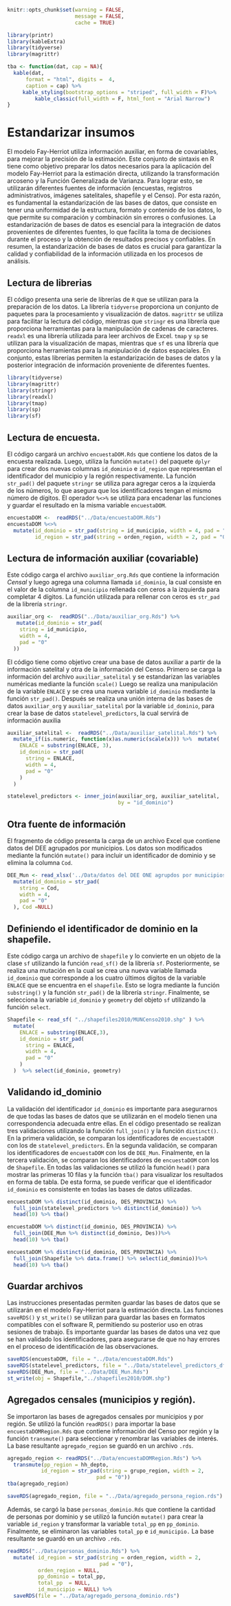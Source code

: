 ```r
knitr::opts_chunk$set(warning = FALSE, 
                      message = FALSE,
                      cache = TRUE)

library(printr)
library(kableExtra)
library(tidyverse)
library(magrittr)

tba <- function(dat, cap = NA){
  kable(dat,
      format = "html", digits =  4,
      caption = cap) %>% 
     kable_styling(bootstrap_options = "striped", full_width = F)%>%
         kable_classic(full_width = F, html_font = "Arial Narrow")
}
```

# Estandarizar insumos 

El modelo Fay-Herriot utiliza información auxiliar, en forma de covariables, para mejorar la precisión de la estimación. Este conjunto de sintaxis en R tiene como objetivo preparar los datos necesarios para la aplicación del modelo Fay-Herriot para la estimación directa, utilizando la transformación arcoseno y la Función Generalizada de Varianza. Para lograr esto, se utilizarán diferentes fuentes de información (encuestas, registros administrativos, imágenes satelitales, shapefile y el Censo). Por esta razón, es fundamental la estandarización de las bases de datos, que consiste en tener una uniformidad de la estructura, formato y contenido de los datos, lo que permite su comparación y combinación sin errores o confusiones. La estandarización de bases de datos es esencial para la integración de datos provenientes de diferentes fuentes, lo que facilita la toma de decisiones durante el proceso y la obtención de resultados precisos y confiables. En resumen, la estandarización de bases de datos es crucial para garantizar la calidad y confiabilidad de la información utilizada en los procesos de análisis.

## Lectura de librerias 

El código presenta una serie de librerías de `R` que se utilizan para la preparación de los datos. La librería `tidyverse` proporciona un conjunto de paquetes para la procesamiento y visualización de datos. `magrittr` se utiliza para facilitar la lectura del código, mientras que `stringr` es una librería que proporciona herramientas para la manipulación de cadenas de caracteres. `readxl` es una librería utilizada para leer archivos de Excel. `tmap` y `sp` se utilizan para la visualización de mapas, mientras que `sf` es una librería que proporciona herramientas para la manipulación de datos espaciales. En conjunto, estas librerías permiten la estandarización de bases de datos y la posterior integración de información proveniente de diferentes fuentes.


```r
library(tidyverse)
library(magrittr)
library(stringr)
library(readxl)
library(tmap)
library(sp)
library(sf)
```

## Lectura de encuesta. 

El código cargará un archivo `encuestaDOM.Rds` que contiene los datos de la encuesta realizada. Luego, utiliza la función `mutate()` del paquete `dplyr` para crear dos nuevas columnas `id_dominio` e `id_region` que representan el identificador del municipio y la región respectivamente. La función `str_pad()` del paquete `stringr` se utiliza para agregar ceros a la izquierda de los números, lo que asegura que los identificadores tengan el mismo número de dígitos. El operador `%<>%` se utiliza para encadenar las funciones y guardar el resultado en la misma variable `encuestaDOM`.

```r
encuestaDOM <-  readRDS("../Data/encuestaDOM.Rds") 
encuestaDOM %<>% 
  mutate(id_dominio = str_pad(string = id_municipio, width = 4, pad = "0"),
         id_region = str_pad(string = orden_region, width = 2, pad = "0"))

```

## Lectura de información auxiliar (covariable)

Este código carga el archivo `auxiliar_org.Rds` que contiene la información *Censal* y luego agrega una columna llamada `id_dominio`, la cual consiste en el valor de la columna `id_municipio` rellenada con ceros a la izquierda para completar 4 dígitos. La función utilizada para rellenar con ceros es `str_pad` de la librería `stringr`.

```r
auxiliar_org <-  readRDS("../Data/auxiliar_org.Rds") %>%
   mutate(id_dominio = str_pad(
    string = id_municipio,
    width = 4,
    pad = "0"
  ))
```

El código tiene como objetivo crear una base de datos auxiliar a partir de la información satelital y otra de la información del Censo. Primero se carga la información del archivo `auxiliar_satelital` y se estandarizan las variables numéricas mediante la función `scale()` Luego se realiza una manipulación de la variable `ENLACE` y se crea una nueva variable `id_dominio` mediante la función `str_pad()`. Después se realiza una unión interna de las bases de datos `auxiliar_org` y `auxiliar_satelital` por la variable `id_dominio`, para crear la base de datos `statelevel_predictors`, la cual servirá de información auxilia

```r
auxiliar_satelital <-  readRDS("../Data/auxiliar_satelital.Rds") %>%
  mutate_if(is.numeric, function(x)as.numeric(scale(x))) %>%  mutate(
    ENLACE = substring(ENLACE, 3),
    id_dominio = str_pad(
      string = ENLACE,
      width = 4,
      pad = "0"
    )
  )

statelevel_predictors <- inner_join(auxiliar_org, auxiliar_satelital, 
                                    by = "id_dominio")

```

## Otra fuente de información 
El fragmento de código presenta la carga de un archivo Excel que contiene datos del DEE agrupados por municipios. Los datos son modificados mediante la función `mutate()` para incluir un identificador de dominio y se elimina la columna `Cod`.

```r
DEE_Mun <- read_xlsx('../Data/datos del DEE ONE agrupdos por municipios.xlsx') %>% 
  mutate(id_dominio = str_pad(
    string = Cod,
    width = 4,
    pad = "0"
  ), Cod =NULL)

```
## Definiendo el identificador de dominio en la shapefile.  

Este código carga un archivo de `shapefile` y lo convierte en un objeto de la clase `sf` utilizando la función `read_sf()` de la librería `sf`. Posteriormente, se realiza una mutación en la cual se crea una nueva variable llamada `id_dominio` que corresponde a los cuatro últimos dígitos de la variable `ENLACE` que se encuentra en el `shapefile`. Esto se logra mediante la función `substring()` y la función `str_pad()` de la librería `stringr`. Finalmente, se selecciona la variable `id_dominio` y `geometry` del objeto `sf` utilizando la función `select`.

```r
Shapefile <- read_sf( "../shapefiles2010/MUNCenso2010.shp" ) %>% 
  mutate(
    ENLACE = substring(ENLACE,3),
    id_dominio = str_pad(
      string = ENLACE,
      width = 4,
      pad = "0"
    )
  )  %>% select(id_dominio, geometry)  

```

## Validando id_dominio

La validación del identificador `id_dominio` es importante para asegurarnos de que todas las bases de datos que se utilizarán en el modelo tienen una correspondencia adecuada entre ellas. En el código presentado se realizan tres validaciones utilizando la función `full_join()` y la función `distinct()`. En la primera validación, se comparan los identificadores de `encuestaDOM` con los de `statelevel_predictors`. En la segunda validación, se comparan los identificadores de `encuestaDOM` con los de `DEE_Mun`. Finalmente, en la tercera validación, se comparan los identificadores de `encuestaDOM` con los de `Shapefile`. En todas las validaciones se utilizó la función `head()` para mostrar las primeras 10 filas y la función `tba()` para visualizar los resultados en forma de tabla. De esta forma, se puede verificar que el identificador `id_dominio` es consistente en todas las bases de datos utilizadas.

```r
encuestaDOM %>% distinct(id_dominio, DES_PROVINCIA) %>%
  full_join(statelevel_predictors %>% distinct(id_dominio)) %>% 
  head(10) %>% tba()

encuestaDOM %>% distinct(id_dominio, DES_PROVINCIA) %>%
  full_join(DEE_Mun %>% distinct(id_dominio, Des))%>% 
  head(10) %>% tba()

encuestaDOM %>% distinct(id_dominio, DES_PROVINCIA) %>%
  full_join(Shapefile %>% data.frame() %>% select(id_dominio))%>% 
  head(10) %>% tba()

```

## Guardar archivos  

Las instrucciones presentadas permiten guardar las bases de datos que se utilizarán en el modelo Fay-Herriot para la estimación directa. Las funciones `saveRDS()` y `st_write()` se utilizan para guardar las bases en formatos compatibles con el software R, permitiendo su posterior uso en otras sesiones de trabajo. Es importante guardar las bases de datos una vez que se han validado los identificadores, para asegurarse de que no hay errores en el proceso de identificación de las observaciones.

```r
saveRDS(encuestaDOM, file = "../Data/encuestaDOM.Rds")
saveRDS(statelevel_predictors, file = "../Data/statelevel_predictors_df.rds")
saveRDS(DEE_Mun, file = "../Data/DEE_Mun.Rds")
st_write(obj = Shapefile,"../shapefiles2010/DOM.shp")
```

## Agregados censales (municipios y región). 

Se importaron las bases de agregados censales por municipios y por región. Se utilizó la función `readRDS()` para importar la base `encuestaDOMRegion.Rds` que contiene información del Censo por región y la función `transmute()` para seleccionar y renombrar las variables de interés. La base resultante `agregado_region` se guardó en un archivo `.rds`.

```r
agregado_region <- readRDS("../Data/encuestaDOMRegion.Rds") %>% 
  transmute(pp_region = hh_depto,
           id_region = str_pad(string = grupo_region, width = 2,
                             pad = "0"))
tba(agregado_region)
```

```r
saveRDS(agregado_region, file = "../Data/agregado_persona_region.rds")
```

Además, se cargó la base `personas_dominio.Rds` que contiene la cantidad de personas por dominio y se utilizó la función `mutate()` para crear la variable `id_region` y transformar la variable `total_pp` en `pp_dominio`. Finalmente, se eliminaron las variables `total_pp` e `id_municipio.` La base resultante se guardó en un archivo `.rds`.

```r
readRDS("../Data/personas_dominio.Rds") %>% 
  mutate( id_region = str_pad(string = orden_region, width = 2,
                              pad = "0"),
          orden_region = NULL,
          pp_dominio = total_pp,
          total_pp  = NULL,
          id_municipio = NULL) %>% 
  saveRDS(file = "../Data/agregado_persona_dominio.rds")  


```

